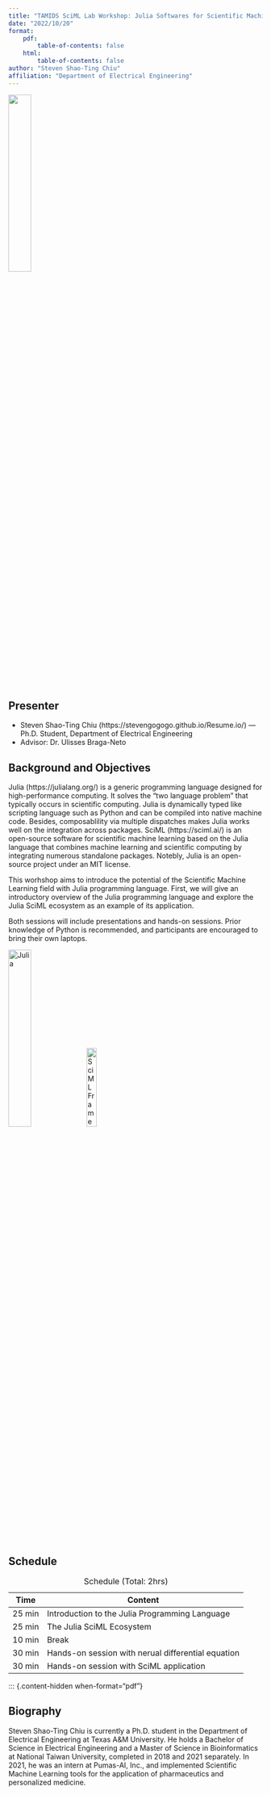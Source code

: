 ```yaml
---
title: "TAMIDS SciML Lab Workshop: Julia Softwares for Scientific Machine Learning"
date: "2022/10/20"
format: 
    pdf:
        table-of-contents: false 
    html:
        table-of-contents: false
author: "Steven Shao-Ting Chiu"
affiliation: "Department of Electrical Engineering"
---
```


![](profile_steven_1.jpeg){width=30%}

## Presenter

- Steven Shao-Ting Chiu (https://stevengogogo.github.io/Resume.io/) --- Ph.D. Student, Department of Electrical Engineering
- Advisor: Dr. Ulisses Braga-Neto
 


## Background and Objectives

Julia (https://julialang.org/) is a generic programming language designed for high-performance computing. It solves the "two language problem" that typically occurs in scientific computing. Julia is dynamically typed like scripting language such as Python and can be compiled into native machine code. Besides, composablility via multiple dispatches makes Julia works well on the integration across packages. SciML (https://sciml.ai/) is an open-source software for scientific machine learning based on the Julia language that combines machine learning and scientific computing by integrating numerous standalone packages. Notebly, Julia is an open-source project under an MIT license.

This worhshop aims to introduce the potential of the Scientific Machine Learning field with Julia programming language. First, we will give an introductory overview of the Julia programming language and explore the Julia SciML ecosystem as an example of its application.

Both sessions will include presentations and hands-on sessions. Prior knowledge of Python is recommended, and participants are encouraged to bring their own laptops.



![Julia](julia-logo-color.png){width=30%} 
![SciML Framework](julia_sciml.png){width=20%}


## Schedule


|Time|Content|
|---|---|
|25 min|Introduction to the Julia Programming Language|
|25 min|The Julia SciML Ecosystem|
|10 min|Break|
|30 min|Hands-on session with nerual differential equation|
|30 min|Hands-on session with SciML application|
: Schedule (Total: 2hrs)


::: {.content-hidden when-format="pdf"}

## Biography

Steven Shao-Ting Chiu is currently a Ph.D. student in the Department of Electrical Engineering at Texas A&M University. He holds a Bachelor of Science in Electrical Engineering and a Master of Science in Bioinformatics at National Taiwan University, completed in 2018 and 2021 separately. In 2021, he was an intern at Pumas-AI, Inc., and implemented Scientific Machine Learning tools for the application of pharmaceutics and personalized medicine.
